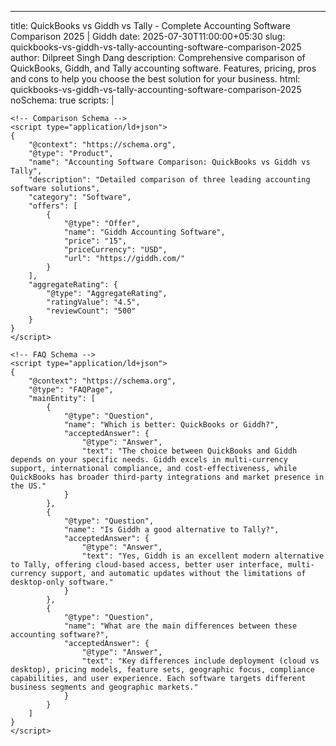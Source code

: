 ---

title: QuickBooks vs Giddh vs Tally - Complete Accounting Software Comparison 2025 | Giddh
date: 2025-07-30T11:00:00+05:30
slug: quickbooks-vs-giddh-vs-tally-accounting-software-comparison-2025
author: Dilpreet Singh Dang
description: Comprehensive comparison of QuickBooks, Giddh, and Tally accounting software. Features, pricing, pros and cons to help you choose the best solution for your business.
html: quickbooks-vs-giddh-vs-tally-accounting-software-comparison-2025
noSchema: true
scripts: |

 <script type="application/ld+json">
    {
        "@context": "https://schema.org",
        "@type": "Article",
        "headline": "QuickBooks vs Giddh vs Tally: Complete Accounting Software Comparison 2025",
        "description": "Comprehensive comparison of QuickBooks, Giddh, and Tally accounting software covering features, pricing, pros and cons to help businesses choose the best solution.",
        "image": {
            "@type": "ImageObject",
            "url": "https://giddh.com/assets/images/quickbooks-vs-giddh-vs-tally-comparison.jpg",
            "width": 1200,
            "height": 630
        },
        "author": {
            "@type": "Organization",
            "name": "Giddh",
            "url": "https://giddh.com"
        },
        "publisher": {
            "@type": "Organization",
            "name": "Giddh",
            "logo": {
                "@type": "ImageObject",
                "url": "https://giddh.com/assets/images/logo.png"
            }
        },
        "datePublished": "2025-07-30",
        "dateModified": "2025-07-30",
        "mainEntityOfPage": {
            "@type": "WebPage",
            "@id": "https://giddh.com/blog/quickbooks-vs-giddh-vs-tally-accounting-software-comparison-2025"
        },
        "articleSection": "Software Comparison",
        "keywords": ["QuickBooks vs Giddh", "Tally alternative", "accounting software comparison", "best accounting software", "QuickBooks alternative"],
        "wordCount": 2800
    }
    </script>

    <!-- Comparison Schema -->
    <script type="application/ld+json">
    {
        "@context": "https://schema.org",
        "@type": "Product",
        "name": "Accounting Software Comparison: QuickBooks vs Giddh vs Tally",
        "description": "Detailed comparison of three leading accounting software solutions",
        "category": "Software",
        "offers": [
            {
                "@type": "Offer",
                "name": "Giddh Accounting Software",
                "price": "15",
                "priceCurrency": "USD",
                "url": "https://giddh.com/"
            }
        ],
        "aggregateRating": {
            "@type": "AggregateRating",
            "ratingValue": "4.5",
            "reviewCount": "500"
        }
    }
    </script>

    <!-- FAQ Schema -->
    <script type="application/ld+json">
    {
        "@context": "https://schema.org",
        "@type": "FAQPage",
        "mainEntity": [
            {
                "@type": "Question",
                "name": "Which is better: QuickBooks or Giddh?",
                "acceptedAnswer": {
                    "@type": "Answer",
                    "text": "The choice between QuickBooks and Giddh depends on your specific needs. Giddh excels in multi-currency support, international compliance, and cost-effectiveness, while QuickBooks has broader third-party integrations and market presence in the US."
                }
            },
            {
                "@type": "Question",
                "name": "Is Giddh a good alternative to Tally?",
                "acceptedAnswer": {
                    "@type": "Answer",
                    "text": "Yes, Giddh is an excellent modern alternative to Tally, offering cloud-based access, better user interface, multi-currency support, and automatic updates without the limitations of desktop-only software."
                }
            },
            {
                "@type": "Question",
                "name": "What are the main differences between these accounting software?",
                "acceptedAnswer": {
                    "@type": "Answer",
                    "text": "Key differences include deployment (cloud vs desktop), pricing models, feature sets, geographic focus, compliance capabilities, and user experience. Each software targets different business segments and geographic markets."
                }
            }
        ]
    }
    </script>
